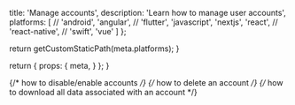 
  title: 'Manage accounts',
  description: 'Learn how to manage user accounts',
  platforms: [
    // 'android',
    'angular',
    // 'flutter',
    'javascript',
    'nextjs',
    'react',
    // 'react-native',
    // 'swift',
    'vue'
  ]
};

  return getCustomStaticPath(meta.platforms);
}

  return {
    props: {
      meta,
    }
  };
}

{/* how to disable/enable accounts */}
{/* how to delete an account */}
{/* how to download all data associated with an account */}
